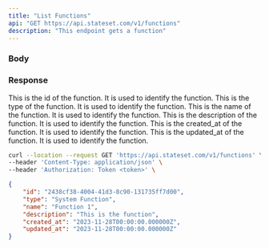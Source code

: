 ```yaml
---
title: "List Functions"
api: "GET https://api.stateset.com/v1/functions"
description: "This endpoint gets a function"
---
```


### Body

### Response

<ResponseField name="id" type="string">
  This is the id of the function. It is used to identify the function.
</ResponseField>

<ResponseField name="type" type="string">
  This is the type of the function. It is used to identify the function.
</ResponseField>

<ResponseField name="name" type="string">
  This is the name of the function. It is used to identify the function.
</ResponseField>

<ResponseField name="description" type="string">
  This is the description of the function. It is used to identify the function.
</ResponseField>

<ResponseField name="created_at" type="string">
  This is the created_at of the function. It is used to identify the function.
</ResponseField>

<ResponseField name="updated_at" type="string">
  This is the updated_at of the function. It is used to identify the function.
</ResponseField>

<RequestExample>

```bash cURL
curl --location --request GET 'https://api.stateset.com/v1/functions' \
--header 'Content-Type: application/json' \
--header 'Authorization: Token <token>' \

```

</RequestExample>

<ResponseExample>

```json Response
{
    "id": "2438cf38-4004-41d3-8c90-131735ff7d00",
    "type": "System Function",
    "name": "Function 1",
    "description": "This is the function",
    "created_at": "2023-11-28T00:00:00.000000Z",
    "updated_at": "2023-11-28T00:00:00.000000Z"
}
```

</ResponseExample>
